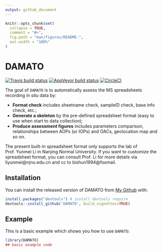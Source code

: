 ```yaml
---
output: github_document
---
```


<!-- README.md is generated from README.Rmd. Please edit that file -->

```r
knitr::opts_chunk$set(
  collapse = TRUE,
  comment = "#>",
  fig.path = "man/figures/README-",
  out.width = "100%"
)
```

# DAMATO

<!-- badges: start -->
[![Travis build status](https://travis-ci.com/bishun945/DAMATO.svg?token=ekKczQU5ZnxJHkx55qWv&branch=master)](https://travis-ci.com/bishun945/DAMATO)
[![AppVeyor build status](https://ci.appveyor.com/api/projects/status/ka7a4j64v11xhive?svg=true)](https://ci.appveyor.com/project/bishun945/damato)
[![CircleCI](https://circleci.com/gh/bishun945/DAMATO/tree/circleci-project-setup.svg?style=svg&circle-token=0e261ccfcb5335a249044d86bab7569c0131db7e)](https://circleci.com/gh/bishun945/DAMATO/tree/circleci-project-setup)
<!-- badges: end -->

The goal of `DAMATO` is to automatically assess the MS spreadsheets recording in situ data by:

  * **Format check** includes sheetname check, sampleID check, base info check, etc.;
  * **Generate a skeleton** by the pre-defined spreadsheet format (easy to use when start to data collection);
  * **Produce assessment figures** includes parameters comparison, relationships between AOPs (or IOPs) and OACs, geolocation map and so on.
  
The present built-in spreadsheet format only supports the lab of Prof. Yunmei Li in Nanjing Normal University. If you want to customize the spreadsheet format, you can consult Prof. Li for more details via liyunmei@njnu.edu.cn and cc to bishun1994@foxmail.

## Installation

You can install the released version of DAMATO from [My Github](https://github.com/bishun945/DAMATO) with:

``` r
install.packages("devtools") # install devtools require
devtools::install_github('DAMATO', build_vignettes=TRUE)
```

## Example

This is a basic example which shows you how to use `DAMATO`:

```r
library(DAMATO)
## basic example code
```


